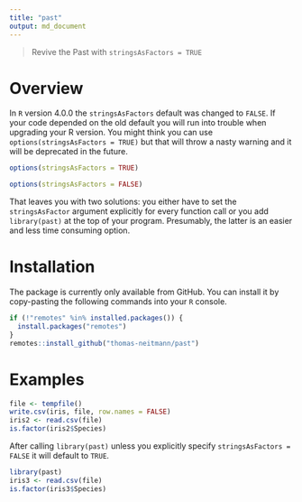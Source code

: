 ```yaml
---
title: "past"
output: md_document
---
```


> Revive the Past with `stringsAsFactors = TRUE`

# Overview

In `R` version 4.0.0 the `stringsAsFactors` default was changed to `FALSE`. If your code depended on the old default you will run into trouble when upgrading your R version. You might think you can use `options(stringsAsFactors = TRUE)` but that will throw a nasty warning and it will be deprecated in the future.

```r
options(stringsAsFactors = TRUE)
```

```r
options(stringsAsFactors = FALSE)
```

That leaves you with two solutions: you either have to set the `stringsAsFactor` argument explicitly for every function call or you add `library(past)` at the top of your program. Presumably, the latter is an easier and less time consuming option.

# Installation

The package is currently only available from GitHub. You can install it by copy-pasting the following commands into your `R` console.

```r
if (!"remotes" %in% installed.packages()) {
  install.packages("remotes")
}
remotes::install_github("thomas-neitmann/past")
```

# Examples

```r
file <- tempfile()
write.csv(iris, file, row.names = FALSE)
iris2 <- read.csv(file)
is.factor(iris2$Species)
```

After calling `library(past)` unless you explicitly specify `stringsAsFactors = FALSE` it will default to `TRUE`.

```r
library(past)
iris3 <- read.csv(file)
is.factor(iris3$Species)
```

